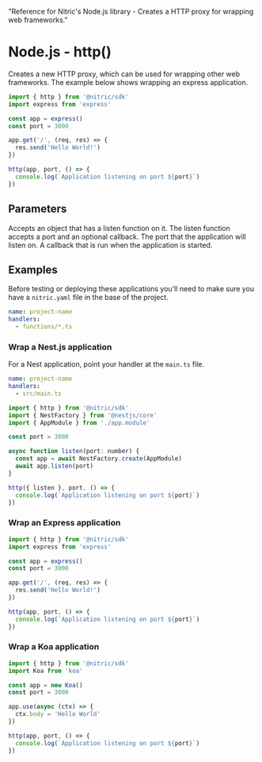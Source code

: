   "Reference for Nitric's Node.js library - Creates a HTTP proxy for wrapping web frameworks."

# Node.js - http()

Creates a new HTTP proxy, which can be used for wrapping other web frameworks. The example below shows wrapping an express application.

```javascript
import { http } from '@nitric/sdk'
import express from 'express'

const app = express()
const port = 3000

app.get('/', (req, res) => {
  res.send('Hello World!')
})

http(app, port, () => {
  console.log(`Application listening on port ${port}`)
})
```

## Parameters

<Properties>
  <Property name="app" required type="NodeApplication">
    Accepts an object that has a listen function on it. The listen function
    accepts a port and an optional callback.
  </Property>
  <Property name="port" required type="number">
    The port that the application will listen on.
  </Property>
  <Property name="callback" type="() => void">
    A callback that is run when the application is started.
  </Property>
</Properties>

## Examples

Before testing or deploying these applications you'll need to make sure you have a `nitric.yaml` file in the base of the project.

```yaml
name: project-name
handlers:
  - functions/*.ts
```

### Wrap a Nest.js application

For a Nest application, point your handler at the `main.ts` file.

```yaml
name: project-name
handlers:
  - src/main.ts
```

```javascript
import { http } from '@nitric/sdk'
import { NestFactory } from '@nestjs/core'
import { AppModule } from './app.module'

const port = 3000

async function listen(port: number) {
  const app = await NestFactory.create(AppModule)
  await app.listen(port)
}

http({ listen }, port, () => {
  console.log(`Application listening on port ${port}`)
})
```

### Wrap an Express application

```javascript
import { http } from '@nitric/sdk'
import express from 'express'

const app = express()
const port = 3000

app.get('/', (req, res) => {
  res.send('Hello World!')
})

http(app, port, () => {
  console.log(`Application listening on port ${port}`)
})
```

### Wrap a Koa application

```javascript
import { http } from '@nitric/sdk'
import Koa from 'koa'

const app = new Koa()
const port = 3000

app.use(async (ctx) => {
  ctx.body = 'Hello World'
})

http(app, port, () => {
  console.log(`Application listening on port ${port}`)
})
```
